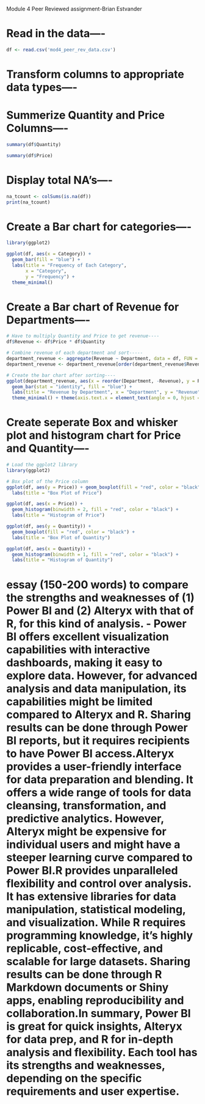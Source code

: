 ######### Module 4 Peer Reviewed assignment-Brian Estvander ###########
# Read in the data----

```{r}
df <- read.csv('mod4_peer_rev_data.csv')
```

# Transform columns to appropriate data types----

# Summerize Quantity and Price Columns----

```{r}
summary(df$Quantity)
```
```{r}
summary(df$Price)
```
# Display total NA's----

```{r}
na_tcount <- colSums(is.na(df))
print(na_tcount)
```
# Create a Bar chart for categories----

```{r}
library(ggplot2)

ggplot(df, aes(x = Category)) +
  geom_bar(fill = "blue") +
  labs(title = "Frequency of Each Category",
       x = "Category",
       y = "Frequency") +
  theme_minimal()
```

# Create a Bar chart of Revenue for Departments----

```{r}
# Have to multiply Quantity and Price to get revenue----
df$Revenue <- df$Price * df$Quantity

# Combine revenue of each department and sort-----
department_revenue <- aggregate(Revenue ~ Department, data = df, FUN = sum)
department_revenue <- department_revenue[order(department_revenue$Revenue, decreasing = FALSE), ]

# Create the bar chart after sorting----
ggplot(department_revenue, aes(x = reorder(Department, -Revenue), y = Revenue)) +
  geom_bar(stat = "identity", fill = "blue") +
  labs(title = "Revenue by Department", x = "Department", y = "Revenue") +
  theme_minimal() + theme(axis.text.x = element_text(angle = 0, hjust = 0.5))

```
# Create seperate Box and whisker plot and histogram chart for Price and Quantity----

```{r}
# Load the ggplot2 library
library(ggplot2)

# Box plot of the Price column
ggplot(df, aes(y = Price)) + geom_boxplot(fill = "red", color = "black") +
  labs(title = "Box Plot of Price")
```
```{r}
ggplot(df, aes(x = Price)) +
  geom_histogram(binwidth = 2, fill = "red", color = "black") +
  labs(title = "Histogram of Price")
```
```{r}
ggplot(df, aes(y = Quantity)) +
  geom_boxplot(fill = "red", color = "black") +
  labs(title = "Box Plot of Quantity")
```
```{r}
ggplot(df, aes(x = Quantity)) +
  geom_histogram(binwidth = 1, fill = "red", color = "black") +
  labs(title = "Histogram of Quantity")
```
# essay (150-200 words) to compare the strengths and weaknesses of (1) Power BI and (2) Alteryx with that of R, for this kind of analysis. - Power BI offers excellent visualization capabilities with interactive dashboards, making it easy to explore data. However, for advanced analysis and data manipulation, its capabilities might be limited compared to Alteryx and R. Sharing results can be done through Power BI reports, but it requires recipients to have Power BI access.Alteryx provides a user-friendly interface for data preparation and blending. It offers a wide range of tools for data cleansing, transformation, and predictive analytics. However, Alteryx might be expensive for individual users and might have a steeper learning curve compared to Power BI.R provides unparalleled flexibility and control over analysis. It has extensive libraries for data manipulation, statistical modeling, and visualization. While R requires programming knowledge, it's highly replicable, cost-effective, and scalable for large datasets. Sharing results can be done through R Markdown documents or Shiny apps, enabling reproducibility and collaboration.In summary, Power BI is great for quick insights, Alteryx for data prep, and R for in-depth analysis and flexibility. Each tool has its strengths and weaknesses, depending on the specific requirements and user expertise. #
